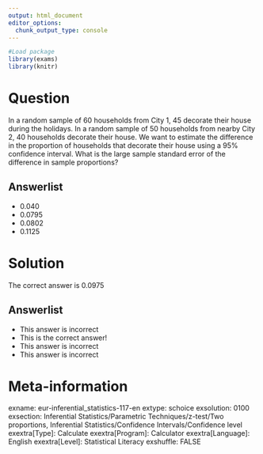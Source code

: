 ```yaml
---
output: html_document
editor_options: 
  chunk_output_type: console
---
```

```r
#Load package
library(exams)
library(knitr)
```

Question
========
In a random sample of 60 households from City 1, 45 decorate their house during the holidays. In a random sample of 50 households from nearby City 2, 40 households decorate their house. We want to estimate the difference in the proportion of households that decorate their house using a 95% confidence interval. What is the large sample standard error of the difference in sample proportions?

Answerlist
----------
* 0.040
* 0.0795
* 0.0802
* 0.1125


Solution
========
The correct answer is 0.0975

Answerlist
----------
* This answer is incorrect
* This is the correct answer!
* This answer is incorrect
* This answer is incorrect


Meta-information
================
exname: eur-inferential_statistics-117-en
extype: schoice
exsolution: 0100
exsection: Inferential Statistics/Parametric Techniques/z-test/Two proportions, Inferential Statistics/Confidence Intervals/Confidence level
exextra[Type]: Calculate
exextra[Program]: Calculator
exextra[Language]: English
exextra[Level]: Statistical Literacy
exshuffle: FALSE
